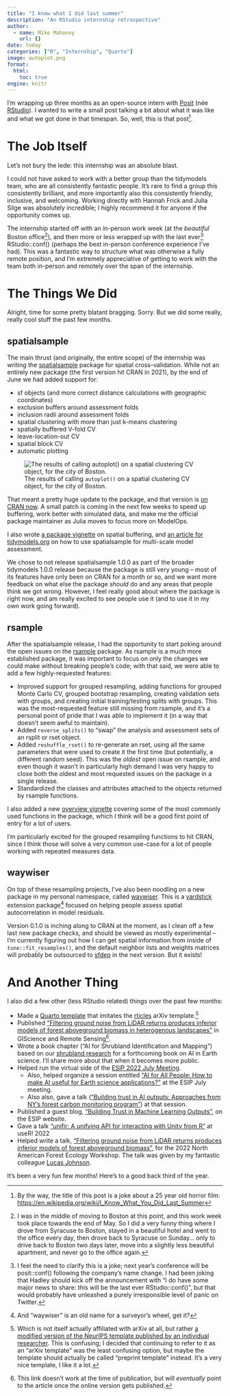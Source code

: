 ```yaml
---
title: "I know what I did last summer"
description: "An RStudio internship retrospective"
author:
  - name: Mike Mahoney
    url: {}
date: today
categories: ["R", "Internship", "Quarto"]
image: autoplot.png
format: 
  html:
    toc: true
engine: knitr
---
```


I'm wrapping up three months as an open-source intern with [Posit](https://posit.co/) (née [RStudio](https://www.rstudio.com/)). I wanted to write a small post talking a bit about what it was like and what we got done in that timespan. So, well, this is that post[^1].

# The Job Itself

Let's not bury the lede: this internship was an absolute blast.

I could not have asked to work with a better group than the tidymodels team, who are all consistently fantastic people. It's rare to find a group this consistently brilliant, and more importantly also this consistently friendly, inclusive, and welcoming. Working directly with Hannah Frick and Julia Silge was absolutely incredible; I highly recommend it for anyone if the opportunity comes up.

The internship started off with an in-person work week (at the _beautiful_ Boston office[^2]), and then more or less wrapped up with the last ever[^3] RStudio::conf() (perhaps the best in-person conference experience I've had). This was a fantastic way to structure what was otherwise a fully remote position, and I'm extremely appreciative of getting to work with the team both in-person and remotely over the span of the internship.

# The Things We Did

Alright, time for some pretty blatant bragging. Sorry. But we did some really, really cool stuff the past few months.

## spatialsample

The main thrust (and originally, the entire scope) of the internship was writing the [spatialsample](https://spatialsample.tidymodels.org/) package for spatial cross-validation. While not an entirely new package (the first version hit CRAN in 2021), by the end of June we had added support for:

* sf objects (and more correct distance calculations with geographic coordinates)
* exclusion buffers around assessment folds
* inclusion radii around assessment folds
* spatial clustering with more than just k-means clustering
* spatially buffered V-fold CV
* leave-location-out CV
* spatial block CV
* automatic plotting

![The results of calling `autoplot()` on a spatial clustering CV object, for the city of Boston.](autoplot.png)

That meant a pretty huge update to the package, and that version is [on CRAN now](https://www.tidyverse.org/blog/2022/06/spatialsample-0-2-0/). A small patch is coming in the next few weeks to speed up buffering, work better with simulated data, and make me the official package maintainer as Julia moves to focus more on ModelOps.

I also wrote [a package vignette](https://spatialsample.tidymodels.org/articles/buffering.html) on spatial buffering, and [an article for tidymodels.org](https://www.tidymodels.org/learn/work/multi-scale/) on how to use spatialsample for multi-scale model assessment.

We chose to not release spatialsample 1.0.0 as part of the broader tidymodels 1.0.0 release because the package is still very young -- most of its features have only been on CRAN for a month or so, and we want more feedback on what else the package _should_ do and any areas that people think we got wrong. However, I feel really good about where the package is right now, and am really excited to see people use it (and to use it in my own work going forward).

## rsample

After the spatialsample release, I had the opportunity to start poking around the open issues on the [rsample](https://rsample.tidymodels.org/) package. As rsample is a much more established package, it was important to focus on only the changes we could make without breaking people's code; with that said, we were able to add a few highly-requested features:

* Improved support for grouped resampling, adding functions for grouped Monte Carlo CV, grouped bootstrap resampling, creating validation sets with groups, and creating initial training/testing splits with groups. This was the most-requested feature still missing from rsample, and it's a personal point of pride that I was able to implement it (in a way that doesn't seem awful to maintain).
* Added `reverse_splits()` to "swap" the analysis and assessment sets of an rsplit or rset object.
* Added `reshuffle_rset()` to re-generate an rset, using all the same parameters that were used to create it the first time (but potentially, a different random seed). This was the _oldest_ open issue on rsample, and even though it wasn't in particularly high demand I was very happy to close both the oldest and most requested issues on the package in a single release.
* Standardized the classes and attributes attached to the objects returned by rsample functions.

I also added a new [overview vignette](https://rsample.tidymodels.org/dev/articles/Common_Patterns.html) covering some of the most commonly used functions in the package, which I think will be a good first point of entry for a lot of users.

I'm particularly excited for the grouped resampling functions to hit CRAN, since I think those will solve a very common use-case for a lot of people working with repeated measures data.

## waywiser

On top of these resampling projects, I've also been noodling on a new package in my personal namespace, called [waywiser](https://mikemahoney218.github.io/waywiser/). This is a [yardstick](https://yardstick.tidymodels.org/) extension package^[And "waywiser" is an old name for a surveyor's wheel, get it?] focused on helping people assess spatial autocorrelation in model residuals. 

Version 0.1.0 is inching along to CRAN at the moment, as I clean off a few last new package checks, and should be viewed as mostly experimental -- I'm currently figuring out how I can get spatial information from inside of `tune::fit_resamples()`, and the default neighbor lists and weights matrices will probably be outsourced to [sfdep](https://sfdep.josiahparry.com/) in the next version. But it exists!

# And Another Thing

I also did a few other (less RStudio related) things over the past few months:

* Made a [Quarto template](https://github.com/mikemahoney218/quarto-arxiv) that imitates the [rticles](https://pkgs.rstudio.com/rticles/) arXiv template.[^4]
* Published ["Filtering ground noise from LiDAR returns produces inferior models of forest aboveground biomass in heterogenous landscapes"](https://doi.org/10.1080/15481603.2022.2103069) in GIScience and Remote Sensing^[This link doesn't work at the time of publication, but will _eventually_ point to the article once the online version gets published.]. 
* Wrote a book chapter ("AI for Shrubland Identification and Mapping") based on our [shrubland research](https://arxiv.org/abs/2205.05047) for a forthcoming book on AI in Earth science. I'll share more about that when it becomes more public.
* Helped run the virtual side of the [ESIP 2022 July Meeting](https://2022esipjulymeeting.sched.com/info).
  * Also, helped organize a session entitled ["AI for All People: How to make AI useful for Earth science applications?"](https://2022esipjulymeeting.sched.com/event/12etz/ai-for-all-people-how-to-make-ai-useful-for-earth-science-applications) at the ESIP July meeting.
  * Also also, gave a talk (["Building trust in AI outputs: Approaches from NY's forest carbon monitoring program"](https://mm218.dev/esip2022)) at that session.
* Published a guest blog, ["Building Trust in Machine Learning Outputs"](https://www.esipfed.org/merge/student-fellow-blog/trust-in-machine-learning-guest-blog), on the ESIP website.
* Gave a talk ["unifir: A unifying API for interacting with Unity from R"](mm218.dev/user2022) at useR! 2022
* Helped write a talk, ["Filtering ground noise from LiDAR returns produces inferior models of forest aboveground biomass"](https://mikemahoney218.github.io/2022-06-20_NAFEW_ground_filtering/slides.html#1), for the 2022 North American Forest Ecology Workshop. The talk was given by my fantastic colleague [Lucas Johnson](https://www.lucaskjohnson.com/).

It's been a very fun few months! Here's to a good back third of the year.

[^1]: By the way, the title of this post is a joke about a 25 year old horror film: <https://en.wikipedia.org/wiki/I_Know_What_You_Did_Last_Summer>
[^2]: I was in the middle of moving to Boston at this point, and this work week took place towards the end of May. So I did a very funny thing where I drove from Syracuse to Boston, stayed in a beautiful hotel and went to the office every day, then drove back to Syracuse on Sunday... only to drive back to Boston two days later, move into a slightly less beautiful apartment, and never go to the office again.
[^3]: I feel the need to clarify this is a joke; next year's conference will be posit::conf() following the company's name change. I had been joking that Hadley should kick off the announcement with "I do have some major news to share: this will be the last ever RStudio::conf()", but that would probably have unleashed a purely irresponsible level of panic on Twitter.
[^4]: Which is not itself actually affiliated with arXiv at all, but rather [a modified version of the NeurIPS template published by an individual researcher](https://github.com/kourgeorge/arxiv-style). This is confusing; I decided that continuing to refer to it as an "arXiv template" was the least confusing option, but maybe the template should actually be called "preprint template" instead. It's a very nice template, I like it a lot.
